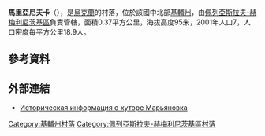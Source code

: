 {{coord|50|5|38|N|31|32|28|E|scale:30000|display=title}}

'''馬里亞尼夫卡'''（{{lang-uk|Мар'янівка}}），是[[烏克蘭|烏克蘭]]的村落，位於該國中北部[[基輔州|基輔州]]，由[[佩列亞斯拉夫-赫梅利尼茨基區|佩列亞斯拉夫-赫梅利尼茨基區]]負責管轄，面積0.37平方公里，海拔高度95米，2001年人口7，人口密度每平方公里18.9人。

==參考資料==
{{reflist}}

==外部連結==
* [http://www.surnameindex.info/info/poltava/pereyaslav/mariyanovka/index.html Историческая информация о хуторе Марьяновка] {{Wayback|url=http://www.surnameindex.info/info/poltava/pereyaslav/mariyanovka/index.html |date=20210424225507 }} {{ref-ru}}

{{DEFAULTSORT:Мар'янівка}}
[[Category:基輔州村落|Category:基輔州村落]]
[[Category:佩列亞斯拉夫-赫梅利尼茨基區村落|Category:佩列亞斯拉夫-赫梅利尼茨基區村落]]


{{Kiev-geo-stub}}